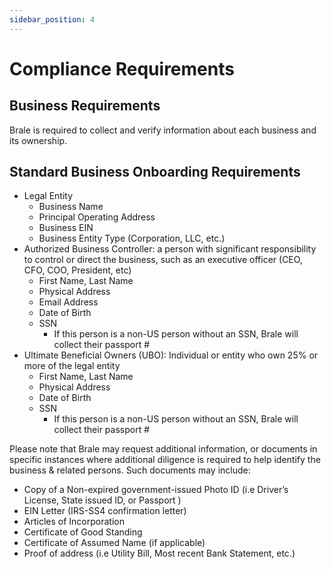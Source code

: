 ```yaml
---
sidebar_position: 4
---
```


# Compliance Requirements

## Business Requirements

Brale is required to collect and verify information about each business and its ownership.

## Standard Business Onboarding Requirements

- Legal Entity
  - Business Name
  - Principal Operating Address
  - Business EIN
  - Business Entity Type (Corporation, LLC, etc.)
- Authorized Business Controller: a person with significant responsibility to control or direct the business, such as an executive officer (CEO, CFO, COO, President, etc)
  - First Name, Last Name
  - Physical Address
  - Email Address
  - Date of Birth
  - SSN
    - If this person is a non-US person without an SSN, Brale will collect their passport #
- Ultimate Beneficial Owners (UBO): Individual or entity who own 25% or more of the legal entity
  - First Name, Last Name
  - Physical Address
  - Date of Birth
  - SSN
    - If this person is a non-US person without an SSN, Brale will collect their passport #

Please note that Brale may request additional information, or documents in specific instances where additional diligence is required to help identify the business & related persons. Such documents may include:

- Copy of a Non-expired government-issued Photo ID (i.e Driver’s License, State issued ID, or Passport )
- EIN Letter (IRS-SS4 confirmation letter)
- Articles of Incorporation
- Certificate of Good Standing
- Certificate of Assumed Name (if applicable)
- Proof of address (i.e Utility Bill, Most recent Bank Statement, etc.)
